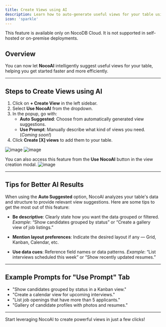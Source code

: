```yaml
---
title: Create Views using AI
description: Learn how to auto-generate useful views for your table using NocoAI.
icon: 'sparkle'
---
```


<Callout type="info">This feature is available only on NocoDB Cloud. It is not supported in self-hosted or on-premise deployments.</Callout>

## Overview

You can now let **NocoAI** intelligently suggest useful views for your table, helping you get started faster and more efficiently.

---

## Steps to Create Views using AI

1. Click on **+ Create View** in the left sidebar.
2. Select **Use NocoAI** from the dropdown.
3. In the popup, go with:
   - **Auto Suggested**: Choose from automatically generated view suggestions.
   - **Use Prompt**: Manually describe what kind of views you need. (*Coming soon!*)
4. Click **Create [X] views** to add them to your table.

![image](/img/v2/noco-ai/suggest-view-1.png)
![image](/img/v2/noco-ai/suggest-view-2.png)

You can also access this feature from the **Use NocoAI** button in the view creation modal.
![image](/img/v2/noco-ai/suggest-view-3.png)

---

## Tips for Better AI Results

When using the **Auto Suggested** option, NocoAI analyzes your table's data and structure to provide relevant view suggestions. Here are some tips to get the most out of this feature:

- **Be descriptive**: Clearly state how you want the data grouped or filtered.
  _Example_: “Show candidates grouped by status” or “Create a gallery view of job listings.”

- **Mention layout preferences**: Indicate the desired layout if any — Grid, Kanban, Calendar, etc.

- **Use data cues**: Reference field names or data patterns.
  _Example_: “List interviews scheduled this week” or “Show recently updated resumes.”

---

## Example Prompts for "Use Prompt" Tab

- "Show candidates grouped by status in a Kanban view."
- "Create a calendar view for upcoming interviews."
- "List job openings that have more than 5 applicants."
- "Gallery of candidate profiles with photos and resumes."

---

Start leveraging NocoAI to create powerful views in just a few clicks!
